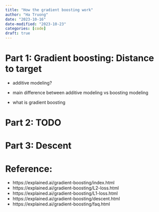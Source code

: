 ```yaml
---
title: "How the gradient boosting work"
author: "Ha Truong"
date: "2023-10-16"
date-modified: "2023-10-23"
categories: [code]
draft: true
---
```



# Part 1: Gradient boosting: Distance to target

- additive modeling?

- main difference between additive modeling vs boosting modeling
- what is gradient boosting


# Part 2: TODO

# Part 3: Descent


# Reference:
- https://explained.ai/gradient-boosting/index.html
- https://explained.ai/gradient-boosting/L2-loss.html
- https://explained.ai/gradient-boosting/L1-loss.html
- https://explained.ai/gradient-boosting/descent.html
- https://explained.ai/gradient-boosting/faq.html